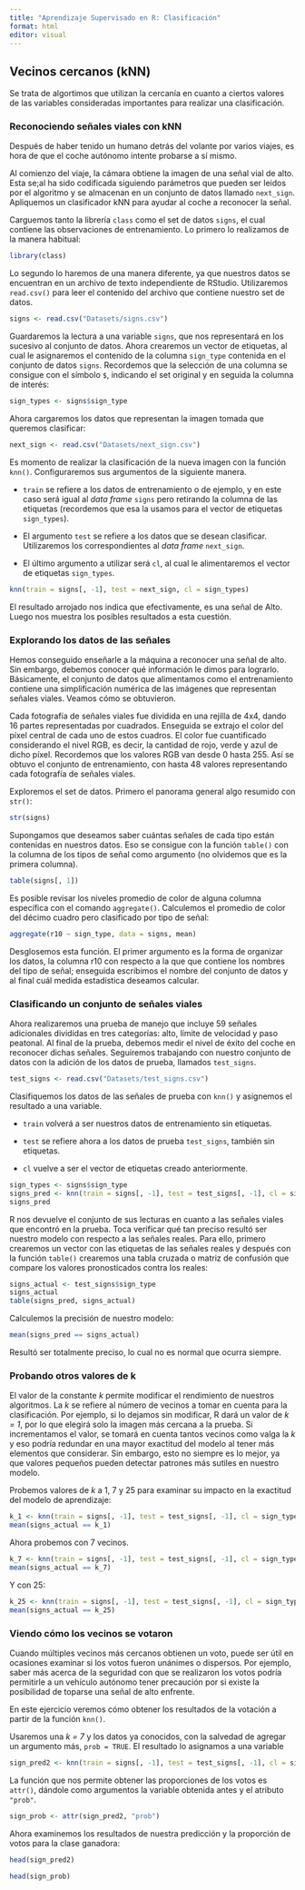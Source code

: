 ```yaml
---
title: "Aprendizaje Supervisado en R: Clasificación"
format: html
editor: visual
---
```


## Vecinos cercanos (kNN) {#quarto}

Se trata de algortimos que utilizan la cercanía en cuanto a ciertos valores de las variables consideradas importantes para realizar una clasificación.

### Reconociendo señales viales con kNN {#reconociendo-señales-viales-con-knn}

Después de haber tenido un humano detrás del volante por varios viajes, es hora de que el coche autónomo intente probarse a sí mismo.

Al comienzo del viaje, la cámara obtiene la imagen de una señal vial de alto. Esta se;al ha sido codificada siguiendo parámetros que pueden ser leidos por el algoritmo y se almacenan en un conjunto de datos llamado `next_sign`. Apliquemos un clasificador kNN para ayudar al coche a reconocer la señal.

Carguemos tanto la librería `class` como el set de datos `signs`, el cual contiene las observaciones de entrenamiento. Lo primero lo realizamos de la manera habitual:

```r
library(class)
```

Lo segundo lo haremos de una manera diferente, ya que nuestros datos se encuentran en un archivo de texto independiente de RStudio. Utilizaremos `read.csv()` para leer el contenido del archivo que contiene nuestro set de datos.

```r
signs <- read.csv("Datasets/signs.csv")
```

Guardaremos la lectura a una variable `signs`, que nos representará en los sucesivo al conjunto de datos. Ahora crearemos un vector de etiquetas, al cual le asignaremos el contenido de la columna `sign_type` contenida en el conjunto de datos `signs`. Recordemos que la selección de una columna se consigue con el símbolo `$`, indicando el set original y en seguida la columna de interés:

```r
sign_types <- signs$sign_type
```

Ahora cargaremos los datos que representan la imagen tomada que queremos clasificar:

```r
next_sign <- read.csv("Datasets/next_sign.csv")
```

Es momento de realizar la clasificación de la nueva imagen con la función `knn()`. Configuraremos sus argumentos de la siguiente manera.

-   `train` se refiere a los datos de entrenamiento o de ejemplo, y en este caso será igual al *data frame* `signs` pero retirando la columna de las etiquetas (recordemos que esa la usamos para el vector de etiquetas `sign_types`).

-   El argumento `test` se refiere a los datos que se desean clasificar. Utilizaremos los correspondientes al *data frame* `next_sign`.

-   El último argumento a utilizar será `cl`, al cual le alimentaremos el vector de etiquetas `sign_types`.

```r
knn(train = signs[, -1], test = next_sign, cl = sign_types)
```

El resultado arrojado nos indica que efectivamente, es una señal de Alto. Luego nos muestra los posibles resultados a esta cuestión.

### Explorando los datos de las señales

Hemos conseguido enseñarle a la máquina a reconocer una señal de alto. Sin embargo, debemos conocer qué información le dimos para lograrlo. Básicamente, el conjunto de datos que alimentamos como el entrenamiento contiene una simplificación numérica de las imágenes que representan señales viales. Veamos cómo se obtuvieron.

Cada fotografía de señales viales fue dividida en una rejilla de 4x4, dando 16 partes representadas por cuadrados. Enseguida se extrajo el color del píxel central de cada uno de estos cuadros. El color fue cuantificado considerando el nivel RGB, es decir, la cantidad de rojo, verde y azul de dicho píxel. Recordemos que los valores RGB van desde 0 hasta 255. Así se obtuvo el conjunto de entrenamiento, con hasta 48 valores representando cada fotografía de señales viales.

Exploremos el set de datos. Primero el panorama general algo resumido con `str()`:

```r
str(signs)
```

Supongamos que deseamos saber cuántas señales de cada tipo están contenidas en nuestros datos. Eso se consigue con la función `table()` con la columna de los tipos de señal como argumento (no olvidemos que es la primera columna).

```r
table(signs[, 1])
```

Es posible revisar los niveles promedio de color de alguna columna específica con el comando `aggregate()`. Calculemos el promedio de color del décimo cuadro pero clasificado por tipo de señal:

```r
aggregate(r10 ~ sign_type, data = signs, mean)
```

Desglosemos esta función. El primer argumento es la forma de organizar los datos, la columna r10 con respecto a la que que contiene los nombres del tipo de señal; enseguida escribimos el nombre del conjunto de datos y al final cuál medida estadística deseamos calcular.

### Clasificando un conjunto de señales viales

Ahora realizaremos una prueba de manejo que incluye 59 señales adicionales divididas en tres categorías: alto, límite de velocidad y paso peatonal. Al final de la prueba, debemos medir el nivel de éxito del coche en reconocer dichas señales. Seguiremos trabajando con nuestro conjunto de datos con la adición de los datos de prueba, llamados `test_signs`.

```r
test_signs <- read.csv("Datasets/test_signs.csv")
```

Clasifiquemos los datos de las señales de prueba con `knn()` y asignemos el resultado a una variable.

-   `train` volverá a ser nuestros datos de entrenamiento sin etiquetas.

-   `test` se refiere ahora a los datos de prueba `test_signs`, también sin etiquetas.

-   `cl` vuelve a ser el vector de etiquetas creado anteriormente.

```r
sign_types <- signs$sign_type
signs_pred <- knn(train = signs[, -1], test = test_signs[, -1], cl = sign_types)
signs_pred
```

R nos devuelve el conjunto de sus lecturas en cuanto a las señales viales que encontró en la prueba. Toca verificar qué tan preciso resultó ser nuestro modelo con respecto a las señales reales. Para ello, primero crearemos un vector con las etiquetas de las señales reales y después con la función `table()` crearemos una tabla cruzada o matriz de confusión que compare los valores pronosticados contra los reales:

```r
signs_actual <- test_signs$sign_type
signs_actual
table(signs_pred, signs_actual)
```

Calculemos la precisión de nuestro modelo:

```r
mean(signs_pred == signs_actual)
```

Resultó ser totalmente preciso, lo cual no es normal que ocurra siempre.

### Probando otros valores de k

El valor de la constante *k* permite modificar el rendimiento de nuestros algoritmos. La *k* se refiere al número de vecinos a tomar en cuenta para la clasificación. Por ejemplo, si lo dejamos sin modificar, R dará un valor de *k = 1*, por lo que elegirá solo la imagen más cercana a la prueba. Si incrementamos el valor, se tomará en cuenta tantos vecinos como valga la *k* y eso podría redundar en una mayor exactitud del modelo al tener más elementos que considerar. Sin embargo, esto no siempre es lo mejor, ya que valores pequeños pueden detectar patrones más sutiles en nuestro modelo.

Probemos valores de *k* a 1, 7 y 25 para examinar su impacto en la exactitud del modelo de aprendizaje:

```r
k_1 <- knn(train = signs[, -1], test = test_signs[, -1], cl = sign_types)
mean(signs_actual == k_1)
```

Ahora probemos con 7 vecinos.

```r
k_7 <- knn(train = signs[, -1], test = test_signs[, -1], cl = sign_types, k = 7)
mean(signs_actual == k_7)
```

Y con 25:

```r
k_25 <- knn(train = signs[, -1], test = test_signs[, -1], cl = sign_types, k = 25)
mean(signs_actual == k_25)
```

### Viendo cómo los vecinos se votaron

Cuando múltiples vecinos más cercanos obtienen un voto, puede ser útil en ocasiones examinar si los votos fueron unánimes o dispersos. Por ejemplo, saber más acerca de la seguridad con que se realizaron los votos podría permitirle a un vehículo autónomo tener precaución por si existe la posibilidad de toparse una señal de alto enfrente.

En este ejercicio veremos cómo obtener los resultados de la votación a partir de la función `knn()`.

Usaremos una *k = 7* y los datos ya conocidos, con la salvedad de agregar un argumento más, `prob = TRUE`. El resultado lo asignamos a una variable

```r
sign_pred2 <- knn(train = signs[, -1], test = test_signs[, -1], cl = sign_types, k = 7, prob = TRUE)
```

La función que nos permite obtener las proporciones de los votos es `attr()`, dándole como argumentos la variable obtenida antes y el atributo `"prob"`.

```r
sign_prob <- attr(sign_pred2, "prob")
```

Ahora examinemos los resultados de nuestra predicción y la proporción de votos para la clase ganadora:

```r
head(sign_pred2)
```

```r
head(sign_prob)
```
